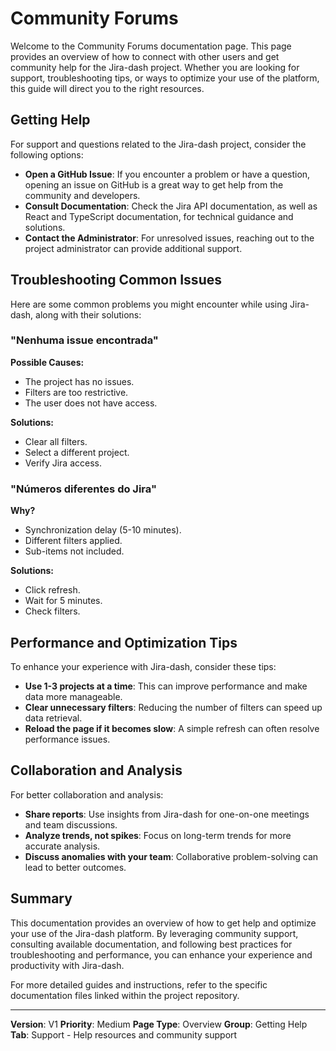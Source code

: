 # Community Forums

Welcome to the Community Forums documentation page. This page provides an overview of how to connect with other users and get community help for the Jira-dash project. Whether you are looking for support, troubleshooting tips, or ways to optimize your use of the platform, this guide will direct you to the right resources.

## Getting Help

For support and questions related to the Jira-dash project, consider the following options:

- **Open a GitHub Issue**: If you encounter a problem or have a question, opening an issue on GitHub is a great way to get help from the community and developers.
- **Consult Documentation**: Check the Jira API documentation, as well as React and TypeScript documentation, for technical guidance and solutions.
- **Contact the Administrator**: For unresolved issues, reaching out to the project administrator can provide additional support.

## Troubleshooting Common Issues

Here are some common problems you might encounter while using Jira-dash, along with their solutions:

### "Nenhuma issue encontrada"

**Possible Causes:**
- The project has no issues.
- Filters are too restrictive.
- The user does not have access.

**Solutions:**
- Clear all filters.
- Select a different project.
- Verify Jira access.

### "Números diferentes do Jira"

**Why?**
- Synchronization delay (5-10 minutes).
- Different filters applied.
- Sub-items not included.

**Solutions:**
- Click refresh.
- Wait for 5 minutes.
- Check filters.

## Performance and Optimization Tips

To enhance your experience with Jira-dash, consider these tips:

- **Use 1-3 projects at a time**: This can improve performance and make data more manageable.
- **Clear unnecessary filters**: Reducing the number of filters can speed up data retrieval.
- **Reload the page if it becomes slow**: A simple refresh can often resolve performance issues.

## Collaboration and Analysis

For better collaboration and analysis:

- **Share reports**: Use insights from Jira-dash for one-on-one meetings and team discussions.
- **Analyze trends, not spikes**: Focus on long-term trends for more accurate analysis.
- **Discuss anomalies with your team**: Collaborative problem-solving can lead to better outcomes.

## Summary

This documentation provides an overview of how to get help and optimize your use of the Jira-dash platform. By leveraging community support, consulting available documentation, and following best practices for troubleshooting and performance, you can enhance your experience and productivity with Jira-dash.

For more detailed guides and instructions, refer to the specific documentation files linked within the project repository.

---

**Version**: V1
**Priority**: Medium
**Page Type**: Overview
**Group**: Getting Help
**Tab**: Support - Help resources and community support
